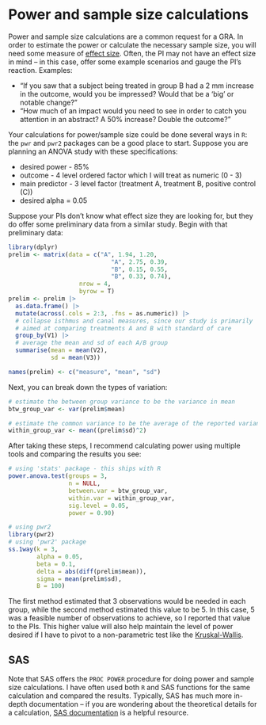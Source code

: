 # Power and sample size calculations 

Power and sample size calculations are a common request for a GRA. In order to estimate the power or calculate the necessary sample size, you will need some measure of [effect size](https://en.wikipedia.org/wiki/Effect_size). Often, the PI may not have an effect size in mind -- in this case, offer some example scenarios and gauge the PI's reaction. Examples: 

  - "If you saw that a subject being treated in group B had a 2 mm increase in the outcome, would you be impressed? Would that be a 'big' or notable change?" 
  - "How much of an impact would you need to see in order to catch you attention in an abstract? A 50% increase? Double the outcome?" 
  
  
Your calculations for power/sample size could be done several ways in `R`: the `pwr` and `pwr2` packages can be a good place to start. Suppose you are planning an ANOVA study with these specifications: 

  - desired power - 85\%
  - outcome - 4 level ordered factor which I will treat as numeric (0 - 3)
  - main predictor - 3 level factor (treatment A, treatment B, positive control (C))
  - desired alpha = 0.05 

Suppose your PIs don't know what effect size they are looking for, but they do offer some preliminary data from a similar study. Begin with that preliminary data: 

```r
library(dplyr)
prelim <- matrix(data = c("A", 1.94, 1.20,
                             "A", 2.75, 0.39,
                             "B", 0.15, 0.55,
                             "B", 0.33, 0.74),
                    nrow = 4,
                    byrow = T)
prelim <- prelim |> 
  as.data.frame() |>
  mutate(across(.cols = 2:3, .fns = as.numeric)) |>
  # collapse isthmus and canal measures, since our study is primarily 
  # aimed at comparing treatments A and B with standard of care 
  group_by(V1) |> 
  # average the mean and sd of each A/B group 
  summarise(mean = mean(V2),
            sd = mean(V3))

names(prelim) <- c("measure", "mean", "sd")
```

Next, you can break down the types of variation: 

```r
# estimate the between group variance to be the variance in mean
btw_group_var <- var(prelim$mean)

# estimate the common variance to be the average of the reported variances 
within_group_var <- mean((prelim$sd)^2)

```

After taking these steps, I recommend calculating power using multiple tools and comparing the results you see: 


```r
# using 'stats' package - this ships with R
power.anova.test(groups = 3,
                 n = NULL,
                 between.var = btw_group_var,
                 within.var = within_group_var,
                 sig.level = 0.05,
                 power = 0.90)
```

```r
# using pwr2
library(pwr2)
# using 'pwr2' package 
ss.1way(k = 3,
        alpha = 0.05,
        beta = 0.1,
        delta = abs(diff(prelim$mean)),
        sigma = mean(prelim$sd),
        B = 100)
```

The first method estimated that 3 observations would be needed in each group, while the second method estimated this value to be 5. In this case, 5 was a feasible number of observations to achieve, so I reported that value to the PIs. This higher value will also help maintain the level of power desired if I have to pivot to a non-parametric test like the [Kruskal-Wallis](https://en.wikipedia.org/wiki/Kruskal%E2%80%93Wallis_one-way_analysis_of_variance). 

## SAS 

Note that SAS offers the `PROC POWER` procedure for doing power and sample size calculations. I have often used both `R` and SAS functions for the same calculation and compared the results. Typically, SAS has much more in-depth documentation -- if you are wondering about the theoretical details for a calculation, [SAS documentation](https://documentation.sas.com/doc/en/statug/15.2/statug_power_toc.htm) is a helpful resource. 
